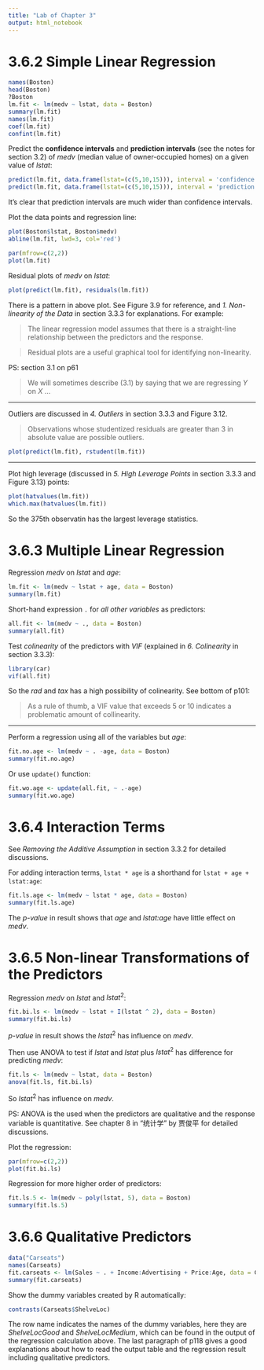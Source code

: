 ```yaml
---
title: "Lab of Chapter 3"
output: html_notebook
---
```


# 3.6.2 Simple Linear Regression
```r
names(Boston)
head(Boston)
?Boston
lm.fit <- lm(medv ~ lstat, data = Boston)
summary(lm.fit)
names(lm.fit)
coef(lm.fit)
confint(lm.fit)
```

Predict the **confidence intervals** and **prediction intervals** (see the notes for section 3.2) of *medv* (median value of owner-occupied homes) on a given value of  *lstat*:
```r
predict(lm.fit, data.frame(lstat=(c(5,10,15))), interval = 'confidence')
predict(lm.fit, data.frame(lstat=(c(5,10,15))), interval = 'prediction')
```
It's clear that prediction intervals are much wider than confidence intervals.

Plot the data points and regression line:
```r
plot(Boston$lstat, Boston$medv)
abline(lm.fit, lwd=3, col='red')
```
```r
par(mfrow=c(2,2))
plot(lm.fit)
```

Residual plots of *medv* on *lstat*:
```r
plot(predict(lm.fit), residuals(lm.fit))
```
There is a pattern in above plot. See Figure 3.9 for reference, and *1. Non-linearity of the Data* in section 3.3.3 for explanations. For example:

> The linear regression model assumes that there is a straight-line relationship between the predictors and the response.

> Residual plots are a useful graphical tool for identifying non-linearity.

PS: section 3.1 on p61

> We will sometimes describe (3.1) by saying that we are regressing *Y* on *X* ...

------

Outliers are discussed in *4. Outliers* in section 3.3.3 and Figure 3.12.

> Observations whose studentized residuals are greater than 3 in absolute value are possible outliers.

```r
plot(predict(lm.fit), rstudent(lm.fit))
```

------

Plot high leverage (discussed in *5. High Leverage Points* in section 3.3.3 and Figure 3.13) points:
```r
plot(hatvalues(lm.fit))
which.max(hatvalues(lm.fit))
```

So the 375th observatin has the largest leverage statistics.

# 3.6.3 Multiple Linear Regression
Regression *medv* on *lstat* and *age*:
```r
lm.fit <- lm(medv ~ lstat + age, data = Boston)
summary(lm.fit)
```

Short-hand expression `.` for *all other variables* as predictors:
```r
all.fit <- lm(medv ~ ., data = Boston)
summary(all.fit)
```
Test *colinearity* of the predictors with *VIF* (explained in *6. Colinearity* in section 3.3.3):
```r
library(car)
vif(all.fit)
```
So the *rad* and *tax* has a high possibility of colinearity. See bottom of p101:

> As a rule of thumb, a VIF value that exceeds 5 or 10 indicates a problematic amount of collinearity.

------

Perform a regression using all of the variables but *age*:
```r
fit.no.age <- lm(medv ~ . -age, data = Boston)
summary(fit.no.age)
```
Or use `update()` function:
```r
fit.wo.age <- update(all.fit, ~ .-age)
summary(fit.wo.age)
```
# 3.6.4 Interaction Terms

See *Removing the Additive Assumption* in section 3.3.2 for detailed discussions.

For adding interaction terms, `lstat * age` is a shorthand for `lstat + age + lstat:age`:
```r
fit.ls.age <- lm(medv ~ lstat * age, data = Boston)
summary(fit.ls.age)
```
The *p-value* in result shows that *age* and *lstat:age* have little effect on *medv*.

# 3.6.5 Non-linear Transformations of the Predictors
Regression *medv* on *lstat* and $lstat^2$:
```r
fit.bi.ls <- lm(medv ~ lstat + I(lstat ^ 2), data = Boston)
summary(fit.bi.ls)
```
*p-value* in result shows the $lstat^2$ has influence on *medv*.

Then use ANOVA to test if *lstat* and *lstat* plus $lstat^2$ has difference for predicting *medv*:
```r
fit.ls <- lm(medv ~ lstat, data = Boston)
anova(fit.ls, fit.bi.ls)
```
So $lstat^2$ has influence on *medv*.

PS: ANOVA is the used when the predictors are qualitative and the response variable is quantitative. See chapter 8 in "统计学" by 贾俊平 for detailed discussions.

Plot the regression:
```r
par(mfrow=c(2,2))
plot(fit.bi.ls)
```

Regression for more higher order of predictors:
```r
fit.ls.5 <- lm(medv ~ poly(lstat, 5), data = Boston)
summary(fit.ls.5)
```

# 3.6.6 Qualitative Predictors
```r
data("Carseats")
names(Carseats)
fit.carseats <- lm(Sales ~ . + Income:Advertising + Price:Age, data = Carseats)
summary(fit.carseats)
```

Show the dummy variables created by R automatically:
```r
contrasts(Carseats$ShelveLoc)
```
The row name indicates the names of the dummy variables, here they are *ShelveLocGood* and *ShelveLocMedium*, which can be found in the output of the regression calculation above.
The last paragraph of p118 gives a good explanations about how to read the output table and the regression result including qualitative predictors.
